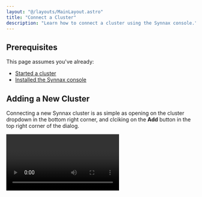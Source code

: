 ```yaml
---
layout: "@/layouts/MainLayout.astro"
title: "Connect a Cluster"
description: "Learn how to connect a cluster using the Synnax console."
---
```



## Prerequisites

This page assumes you've already:

- [Started a cluster](/deploy/get-started)
- [Installed the Synnax console](/console/get-started)

## Adding a New Cluster

Connecting a new Synnax cluster is as simple as opening on the cluster dropdown in
the bottom right corner, and clciking on the **Add** button in the top right corner of the
dialog.

<Video client:only="react" id="console/connect-a-cluster" />

You can use the **Test Connection** button to verify that the connection parameters are 
correct and that the console can connect to the cluster. Then, click the **Done** button
to add a new cluster to the list.

The console will continuously monitor connection to the cluster and display it in the 
bottom right corner of the UI.

### Parameters

<Table
  columns={[
    {
      key: "name",
      name: "Name"
    },
    {
      key: "description",
      name: "Description"
    }
  ]}
  data={[
    {
      name: "Name",
      description: "A human-readable name for the cluster."
    },
    {
      name: "Host",
      description: "The hostname or IP address of the cluster."
    },
    {
      name: "Port",
      description: "The port number of the cluster."
    },
    {
      name: "Username",
      description: "The username to use when connecting to the cluster. If you didn't set a username when starting the cluster, this defaults to 'synnax'."
    },
    {
      name: "Password",
      description: "The password to use when connecting to the cluster. If you didn't set a password when starting the cluster, this defaults to 'seldon'."
    },
    {
      name: "Secure",
      description:
        "A boolean value indicating whether to use TLS when connecting to the cluster. This parameter only works with secure clusters."
    }
  ]}
/>

<div class="info warning">
<b>Note - </b> The console will not connect to remote clusters (i.e. host is not 'localhost')
started with the `--insecure` flag.
</div>

## Switching Clusters

If you have multiple clusters, you can switch between them by double clicking on the
cluster you'd like to to connect in the dropdown dialog.

<Video client:only="react" id="console/switch-clusters" />

## Removing a Cluster

To remove a cluster from the console, right click on the cluster in the dropdown dialog
and select **Remove**.

<Video client:only="react" id="console/remove-cluster" />
